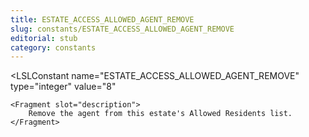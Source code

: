 ```yaml
---
title: ESTATE_ACCESS_ALLOWED_AGENT_REMOVE
slug: constants/ESTATE_ACCESS_ALLOWED_AGENT_REMOVE
editorial: stub
category: constants
---
```


<LSLConstant
	name="ESTATE_ACCESS_ALLOWED_AGENT_REMOVE"
	type="integer"
	value="8"
>
	<Fragment slot="description">
		Remove the agent from this estate's Allowed Residents list.
	</Fragment>
</LSLConstant>
